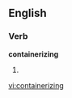 ==English==

===Verb===
'''containerizing'''

# {{present participle of|containerize}}

[[vi:containerizing]]